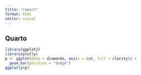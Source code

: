 ```yaml
---
title: "report"
format: html
editor: visual
---
```


## Quarto


```r
library(ggplot2)
library(plotly)
p <- ggplot(data = diamonds, aes(x = cut, fill = clarity)) +
  geom_bar(position = "dodge")
ggplotly(p)

```

